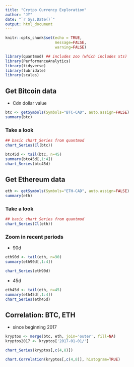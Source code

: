 ```yaml
---
title: "Crytpo Currency Exploration"
author: "JY"
date: "`r Sys.Date()`"
output: html_document
---
```


```r
knitr::opts_chunk$set(echo = TRUE,
                      message=FALSE,
                      warning=FALSE)

library(quantmod) ## includes zoo (which includes xts)
library(PerformanceAnalytics)
library(tidyverse)
library(lubridate)
library(scales)
```

## Get Bitcoin data

* Cdn dollar value

```r
btc <- getSymbols(Symbols="BTC-CAD", auto.assign=FALSE)
summary(btc)
```

### Take a look

```r
## basic chart_Series from quantmod
chart_Series(Cl(btc))
```

```r
btc45d <- tail(btc, n=45)
summary(btc45d[,1:4])
chart_Series(btc45d)
```


## Get Ethereum data

```r
eth <- getSymbols(Symbols="ETH-CAD", auto.assign=FALSE)
summary(eth)
```

### Take a look

```r
## basic chart_Series from quantmod
chart_Series(Cl(eth))
```

### Zoom in recent periods

* 90d

```r
eth90d <- tail(eth, n=90)
summary(eth90d[,1:4])
```

```r
chart_Series(eth90d)
```

* 45d

```r
eth45d <- tail(eth, n=45)
summary(eth45d[,1:4])
chart_Series(eth45d)
```


## Correlation: BTC, ETH

* since beginning 2017

```r
kryptos <- merge(btc, eth, join='outer', fill=NA)
kryptos2017 <- kryptos['2017-01-01/'] 
```

```r
chart_Series(kryptos[,c(4,8)])
```

```r
chart.Correlation(kryptos[,c(4,8)], histogram=TRUE)
```

